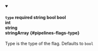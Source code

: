 
<details className="config-field" data-expandable="false" open>
<summary>

#### `type` <span class="config-field-required" data-required="false">required</span> <span class="config-field-type">string</span> <span class="config-field-default">bool</span> <span class="config-field-enum"><span>bool<br/>int<br/>string<br/>stringArray</span></span> {#pipelines-flags-type}

Type is the type of the flag. Defaults to `bool`

</summary>



</details>
